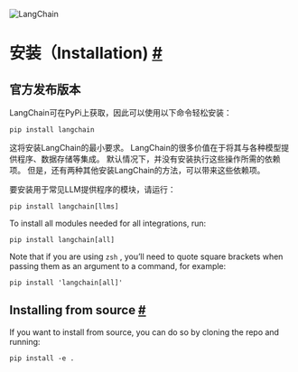 

<Head>
  <script>
    {
      `(function() {
         var _hmt = _hmt || [];
(function() {
  var hm = document.createElement("script");
  hm.src = "https://hm.baidu.com/hm.js?e60fb290e204e04c5cb6f79b0ac1e697";
  var s = document.getElementsByTagName("script")[0]; 
  s.parentNode.insertBefore(hm, s);
})();
       })();`
    }
  </script>
</Head>

![LangChain](https://pica.zhimg.com/50/v2-56e8bbb52aa271012541c1fe1ceb11a2_r.gif)






安装（Installation)
 [#](#installation "Permalink to this headline")
===============================================================




官方发布版本
-----------------------------

LangChain可在PyPi上获取，因此可以使用以下命令轻松安装：

```
pip install langchain
```

这将安装LangChain的最小要求。
LangChain的很多价值在于将其与各种模型提供程序、数据存储等集成。
默认情况下，并没有安装执行这些操作所需的依赖项。
但是，还有两种其他安装LangChain的方法，可以带来这些依赖项。

要安装用于常见LLM提供程序的模块，请运行：


```
pip install langchain[llms]

```




 To install all modules needed for all integrations, run:
 





```
pip install langchain[all]

```




 Note that if you are using
 `zsh`
 , you’ll need to quote square brackets when passing them as an argument to a command, for example:
 





```
pip install 'langchain[all]'

```






 Installing from source
 [#](#installing-from-source "Permalink to this headline")
-----------------------------------------------------------------------------------



 If you want to install from source, you can do so by cloning the repo and running:
 





```
pip install -e .

```






